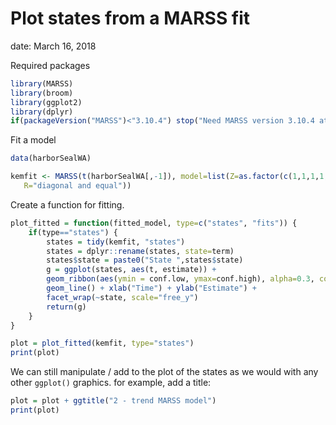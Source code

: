 # Plot states from a MARSS fit

date: March 16, 2018

Required packages
```r
library(MARSS)
library(broom)
library(ggplot2)
library(dplyr)
if(packageVersion("MARSS")<"3.10.4") stop("Need MARSS version 3.10.4 at least.", call.=FALSE)
```

Fit a model
```r
data(harborSealWA)

kemfit <- MARSS(t(harborSealWA[,-1]), model=list(Z=as.factor(c(1,1,1,1,2)), 
   R="diagonal and equal"))
```

Create a function for fitting.
```r
plot_fitted = function(fitted_model, type=c("states", "fits")) {
	if(type=="states") {
		states = tidy(kemfit, "states")
		states = dplyr::rename(states, state=term)
		states$state = paste0("State ",states$state)
		g = ggplot(states, aes(t, estimate)) + 
		geom_ribbon(aes(ymin = conf.low, ymax=conf.high), alpha=0.3, col="grey") + 
		geom_line() + xlab("Time") + ylab("Estimate") + 
		facet_wrap(~state, scale="free_y")
		return(g)
	}
}
```

```r
plot = plot_fitted(kemfit, type="states")
print(plot)
```

We can still manipulate / add to the plot of the states as we would with any other `ggplot()` graphics. for example, add a title:
```r
plot = plot + ggtitle("2 - trend MARSS model")
print(plot)
```